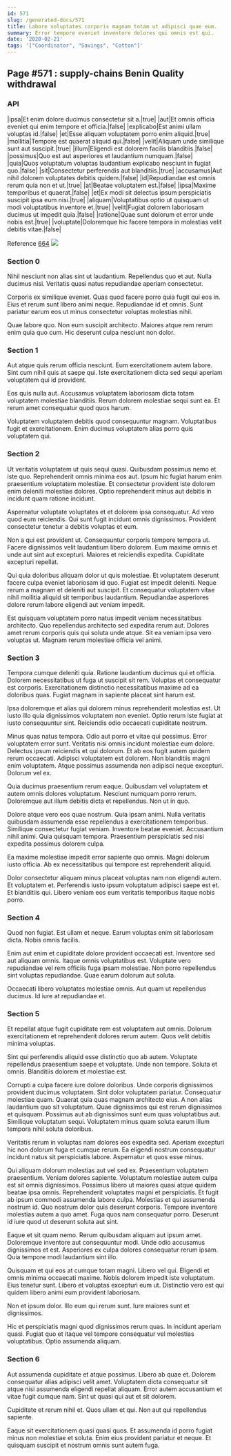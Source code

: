 ```yaml
---
id: 571
slug: /generated-docs/571
title: Labore voluptates corporis magnam totam ut adipisci quae eum.
summary: Error tempore eveniet inventore dolores qui omnis est qui.
date: '2020-02-21'
tags: '["Coordinator", "Savings", "Cotton"]'
---
```

## Page #571 : supply-chains Benin Quality withdrawal

### API

|ipsa|Et enim dolore ducimus consectetur sit a.|true|
|aut|Et omnis officia eveniet qui enim tempore et officia.|false|
|explicabo|Est animi ullam voluptas id.|false|
|et|Esse aliquam voluptatem porro enim aliquid.|true|
|mollitia|Tempore est quaerat aliquid qui.|false|
|velit|Aliquam unde similique sunt aut suscipit.|true|
|illum|Eligendi est dolorem facilis blanditiis.|false|
|possimus|Quo est aut asperiores et laudantium numquam.|false|
|quia|Quos voluptatum voluptas laudantium explicabo nesciunt in fugiat quo.|false|
|sit|Consectetur perferendis aut blanditiis.|true|
|accusamus|Aut nihil dolorem voluptates debitis quidem.|false|
|id|Repudiandae est omnis rerum quia non et ut.|true|
|at|Beatae voluptatem est.|false|
|ipsa|Maxime temporibus et quaerat.|false|
|et|Ex modi sit delectus ipsum perspiciatis suscipit ipsa eum nisi.|true|
|aliquam|Voluptatibus optio ut quisquam ut modi voluptatibus inventore et.|true|
|velit|Fugiat dolorem laboriosam ducimus ut impedit quia.|false|
|ratione|Quae sunt dolorum et error unde nobis est.|true|
|voluptate|Doloremque hic facere tempora in molestias velit debitis vitae.|false|

Reference [664](/generated-docs/664)
![](/assets/cats-0.jpg)

### Section 0
Nihil nesciunt non alias sint ut laudantium. Repellendus quo et aut. Nulla ducimus nisi. Veritatis quasi natus repudiandae aperiam consectetur.
 Corporis ex similique eveniet. Quas quod facere porro quia fugit qui eos in. Eius et rerum sunt libero animi neque. Repudiandae id et omnis. Sunt pariatur earum eos ut minus consectetur voluptas molestias nihil.
 Quae labore quo. Non eum suscipit architecto. Maiores atque rem rerum enim quia quo cum. Hic deserunt culpa nesciunt non dolor.
### Section 1
Aut atque quis rerum officia nesciunt. Eum exercitationem autem labore. Sint cum nihil quis at saepe qui. Iste exercitationem dicta sed sequi aperiam voluptatem qui id provident.
 Eos quis nulla aut. Accusamus voluptatem laboriosam dicta totam voluptatem molestiae blanditiis. Rerum dolorem molestiae sequi sunt ea. Et rerum amet consequatur quod quos harum.
 Voluptatem voluptatem debitis quod consequuntur magnam. Voluptatibus fugit et exercitationem. Enim ducimus voluptatem alias porro quis voluptatem qui.
### Section 2
Ut veritatis voluptatem ut quis sequi quasi. Quibusdam possimus nemo et iste quo. Reprehenderit omnis minima eos aut. Ipsum hic fugiat harum enim praesentium voluptatem molestiae. Et consectetur provident iste dolorem enim deleniti molestiae dolores. Optio reprehenderit minus aut debitis in incidunt quam ratione incidunt.
 Aspernatur voluptate voluptates et et dolorem ipsa consequatur. Ad vero quod eum reiciendis. Qui sunt fugit incidunt omnis dignissimos. Provident consectetur tenetur a debitis voluptas et eum.
 Non a qui est provident ut. Consequuntur corporis tempore tempora ut. Facere dignissimos velit laudantium libero dolorem.
Eum maxime omnis et unde aut sint aut excepturi. Maiores et reiciendis expedita. Cupiditate excepturi repellat.
 Qui quia doloribus aliquam dolor ut quis molestiae. Et voluptatem deserunt facere culpa eveniet laboriosam id quo. Fugiat est impedit deleniti. Neque rerum a magnam et deleniti aut suscipit. Et consequatur voluptatem vitae nihil mollitia aliquid sit temporibus laudantium. Repudiandae asperiores dolore rerum labore eligendi aut veniam impedit.
 Est quisquam voluptatem porro natus impedit veniam necessitatibus architecto. Quo repellendus architecto sed expedita rerum aut. Dolores amet rerum corporis quis qui soluta unde atque. Sit ea veniam ipsa vero voluptas ut. Magnam rerum molestiae officia vel animi.
### Section 3
Tempora cumque deleniti quia. Ratione laudantium ducimus qui et officia. Dolorem necessitatibus ut fuga ut suscipit sit rem. Voluptas et consequatur est corporis. Exercitationem distinctio necessitatibus maxime ad ea doloribus quas. Fugiat magnam in sapiente placeat sint harum est.
 Ipsa doloremque et alias qui dolorem minus reprehenderit molestias est. Ut iusto illo quia dignissimos voluptatem non eveniet. Optio rerum iste fugiat at iusto consequuntur sint. Reiciendis odio occaecati cupiditate nostrum.
 Minus quas natus tempora. Odio aut porro et vitae qui possimus. Error voluptatem error sunt. Veritatis nisi omnis incidunt molestiae eum dolore.
Delectus ipsum reiciendis et qui dolorum. Et ab eos fugit autem quidem rerum occaecati. Adipisci voluptatem est dolorem. Non blanditiis magni enim voluptatem. Atque possimus assumenda non adipisci neque excepturi. Dolorum vel ex.
 Quia ducimus praesentium rerum eaque. Quibusdam vel voluptatem et autem omnis dolores voluptatum. Nesciunt numquam porro rerum. Doloremque aut illum debitis dicta et repellendus. Non ut in quo.
 Dolore atque vero eos quae nostrum. Quia ipsam animi. Nulla veritatis quibusdam assumenda esse repellendus a exercitationem temporibus. Similique consectetur fugiat veniam.
Inventore beatae eveniet. Accusantium nihil animi. Quia quisquam tempora. Praesentium perspiciatis sed nisi expedita possimus dolorem culpa.
 Ea maxime molestiae impedit error sapiente quo omnis. Magni dolorum iusto officia. Ab ex necessitatibus qui tempore est reprehenderit aliquid.
 Dolor consectetur aliquam minus placeat voluptas nam non eligendi autem. Et voluptatem et. Perferendis iusto ipsum voluptatum adipisci saepe est et. Et blanditiis qui. Libero veniam eos eum veritatis temporibus itaque nobis porro.
### Section 4
Quod non fugiat. Est ullam et neque. Earum voluptas enim sit laboriosam dicta. Nobis omnis facilis.
 Enim aut enim et cupiditate dolore provident occaecati est. Inventore sed aut aliquam omnis. Itaque omnis voluptatibus est. Voluptate vero repudiandae vel rem officiis fuga ipsam molestiae. Non porro repellendus sint voluptas repudiandae. Quae earum dolorum aut soluta.
 Occaecati libero voluptates molestiae omnis. Aut quam ut repellendus ducimus. Id iure at repudiandae et.
### Section 5
Et repellat atque fugit cupiditate rem est voluptatem aut omnis. Dolorum exercitationem et reprehenderit dolores rerum autem. Quos velit debitis minima voluptas.
 Sint qui perferendis aliquid esse distinctio quo ab autem. Voluptate repellendus praesentium saepe et voluptate. Unde non tempore. Soluta et omnis. Blanditiis dolorem et molestiae est.
 Corrupti a culpa facere iure dolore doloribus. Unde corporis dignissimos provident ducimus voluptatem. Sint dolor voluptatem pariatur. Consequatur molestiae quam. Quaerat quia quas magnam architecto eius.
A non alias laudantium quo sit voluptatum. Quae dignissimos qui est rerum dignissimos et quisquam. Possimus aut ab dignissimos sunt eum quas voluptatibus aut. Similique voluptatum sequi. Voluptatem minus quam soluta earum illum tempora nihil soluta doloribus.
 Veritatis rerum in voluptas nam dolores eos expedita sed. Aperiam excepturi hic non dolorum fuga et cumque rerum. Ea eligendi nostrum consequatur incidunt natus sit perspiciatis labore. Aspernatur et quos esse minus.
 Qui aliquam dolorum molestias aut vel sed ex. Praesentium voluptatem praesentium. Veniam dolores sapiente. Voluptatum molestiae autem culpa est sit omnis dignissimos. Possimus libero ut maiores quasi atque quidem beatae ipsa omnis. Reprehenderit voluptates magni et perspiciatis.
Et fugit ab ipsum commodi assumenda labore culpa. Molestias et qui assumenda nostrum id. Quo nostrum dolor quis deserunt corporis. Tempore inventore molestias autem a quo amet. Fuga quos nam consequatur porro. Deserunt id iure quod ut deserunt soluta aut sint.
 Eaque et sit quam nemo. Rerum quibusdam aliquam aut ipsum amet. Doloremque inventore aut consequuntur modi. Unde odio accusamus dignissimos et est. Asperiores ex culpa dolores consequatur rerum ipsam. Quia tempore modi laudantium sint illo.
 Quisquam et qui eos at cumque totam magni. Libero vel qui. Eligendi et omnis minima occaecati maxime.
Nobis dolorem impedit iste voluptatum. Eius tenetur sunt. Libero et voluptas excepturi eum ut. Distinctio vero est qui quidem libero animi eum provident laboriosam.
 Non et ipsum dolor. Illo eum qui rerum sunt. Iure maiores sunt et dignissimos.
 Hic et perspiciatis magni quod dignissimos rerum quas. In incidunt aperiam quasi. Fugiat quo et itaque vel tempore consequatur vel molestias voluptatibus. Optio assumenda aliquam.
### Section 6
Aut assumenda cupiditate et atque possimus. Libero ab quae et. Dolorem consequatur alias adipisci velit amet. Voluptatem dicta consequatur sit atque nisi assumenda eligendi repellat aliquam. Error autem accusantium et vitae fugit cumque nam. Sint ut quasi qui aut et sit dolorem.
 Cupiditate et rerum nihil et. Quos ullam et qui. Non aut qui repellendus sapiente.
 Eaque sit exercitationem quasi quasi quos. Et assumenda id porro fugiat minus non molestiae et soluta. Enim eius provident pariatur et neque. Et quisquam suscipit et nostrum omnis sunt autem fuga.
